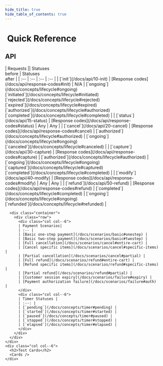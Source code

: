 ```yaml
---
hide_title: true
hide_table_of_contents: true
---
```



<h1><FontAwesomeIcon icon="asterisk" />&nbsp;Quick Reference</h1>

<div class="container">
  <div class="row">
    <div class="col col--6">
      <h2>API</h2>
      | Requests || Statuses<br />before | Statuses<br />after |
      | :-- | :-- | :-- | :-- |
      | [`init`](/docs/api/10-init) | [Response codes](/docs/api/response-codes#init) | N/A | [`ongoing`](/docs/concepts/lifecycle#ongoing)<br />[`initiated`](/docs/concepts/lifecycle#initiated)<br />[`rejected`](/docs/concepts/lifecycle#rejected)<br />[`expired`](/docs/concepts/lifecycle#expired)<br />[`authorized`](/docs/concepts/lifecycle#authorized)<br />[`completed`](/docs/concepts/lifecycle#completed) |
      | [`status`](/docs/api/15-status) | [Response codes](/docs/api/response-codes#status) | Any | Any |
      | [`cancel`](/docs/api/20-cancel) | [Response codes](/docs/api/response-codes#cancel) | [`authorized`](/docs/concepts/lifecycle#authorized) | [`ongoing`](/docs/concepts/lifecycle#ongoing)<br />[`canceled`](/docs/concepts/lifecycle#canceled) |
      | [`capture`](/docs/api/30-capture) | [Response codes](/docs/api/response-codes#capture) | [`authorized`](/docs/concepts/lifecycle#authorized) | [`ongoing`](/docs/concepts/lifecycle#ongoing)<br />[`captured`](/docs/concepts/lifecycle#captured)<br />[`completed`](/docs/concepts/lifecycle#completed) |
      | [`modify`](/docs/api/40-modify) | [Response codes](/docs/api/response-codes#modify) | Any | Any |
      | [`refund`](/docs/api/50-refund) | [Response codes](/docs/api/response-codes#refund) | [`completed`](/docs/concepts/lifecycle#completed) | [`ongoing`](/docs/concepts/lifecycle#ongoing)<br />[`refunded`](/docs/concepts/lifecycle#refunded) |

      <div class="container">
        <div class="row">
          <div class="col col--6">
          | Payment Scenarios|
          | :-- |
          | [Basic one-step payment](/docs/scenarios/basic#onestep) |
          | [Basic two-step payment](/docs/scenarios/basic#twostep) |
          | [Full cancellation](/docs/scenarios/cancel#entire-cart) |
          | [Cancel specific items](/docs/scenarios/cancel#specific-items) |
          | [Partial cancellation](/docs/scenarios/cancel#partial) |
          | [Full refund](/docs/scenarios/refund#entire-cart) |
          | [Refund specific items](/docs/scenarios/refund#specific-items) |
          | [Partial refund](/docs/scenarios/refund#partial) |
          | [Customer session expiry](/docs/scenarios/failure#expiry) |
          | [Payment authorization failure](/docs/scenarios/failure#auth) |
          </div>
          <div class="col col--6">
          | Timer Statuses |
          | :--: |
          | [`pending`](/docs/concepts/timer#pending) |
          | [`started`](/docs/concepts/timer#started) |
          | [`paused`](/docs/concepts/timer#paused) |
          | [`stopped`](/docs/concepts/timer#stopped) |
          | [`elapsed`](/docs/concepts/timer#elapsed) |
          </div>
        </div>
      </div>
    </div>
    <div class="col col--6">
      <h2>Test Cards</h2>
      <Cards />
    </div>
  </div>
</div>